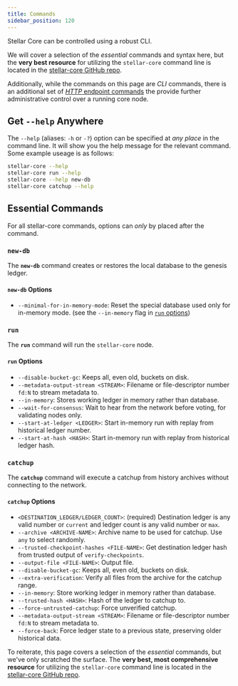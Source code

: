 ```yaml
---
title: Commands
sidebar_position: 120
---
```



Stellar Core can be controlled using a robust CLI.

<Alert>

We will cover a selection of the _essential_ commands and syntax here, but the **very best resource** for utilizing the `stellar-core` command line is located in the [stellar-core GitHub repo].

Additionally, while the commands on this page are _CLI_ commands, there is an additional set of [_HTTP_ endpoint commands] the provide further administrative control over a running core node.

</Alert>

## Get `--help` Anywhere

The `--help` (aliases: `-h` or `-?`) option can be specified at _any place_ in the command line. It will show you the help message for the relevant command. Some example useage is as follows:

```bash
stellar-core --help
stellar-core run --help
stellar-core --help new-db
stellar-core catchup --help
```

## Essential Commands

For all stellar-core commands, options can _only_ by placed after the command.

### `new-db`

The **`new-db`** command creates or restores the local database to the genesis ledger.

#### `new-db` Options

- `--minimal-for-in-memory-mode`: Reset the special database used only for in-memory mode. (see the `--in-memory` flag in [`run` options](#run-options))

### `run`

The **`run`** command will run the `stellar-core` node.

#### `run` Options

- `--disable-bucket-gc`: Keeps all, even old, buckets on disk.
- `--metadata-output-stream <STREAM>`: Filename or file-descriptor number `fd:N` to stream metadata to.
- `--in-memory`: Stores working ledger in memory rather than database.
- `--wait-for-consensus`: Wait to hear from the network before voting, for validating nodes only.
- `--start-at-ledger <LEDGER>`: Start in-memory run with replay from historical ledger number.
- `--start-at-hash <HASH>`: Start in-memory run with replay from historical ledger hash.

### `catchup`

The **`catchup`** command will execute a catchup from history archives without connecting to the network.

#### `catchup` Options

- `<DESTINATION_LEDGER/LEDGER_COUNT>`: (required) Destination ledger is any valid number or `current` and ledger count is any valid number or `max`.
- `--archive <ARCHIVE-NAME>`: Archive name to be used for catchup. Use `any` to select randomly.
- `--trusted-checkpoint-hashes <FILE-NAME>`: Get destination ledger hash from trusted output of `verify-checkpoints`.
- `--output-file <FILE-NAME>`: Output file.
- `--disable-bucket-gc`: Keeps all, even old, buckets on disk.
- `--extra-verification`: Verify all files from the archive for the catchup range.
- `--in-memory`: Store working ledger in memory rather than database.
- `--trusted-hash <HASH>`: Hash of the ledger to catchup to.
- `--force-untrusted-catchup`: Force unverified catchup.
- `--metadata-output-stream <STREAM>`: Filename or file-descriptor number `fd:N` to stream metadata to.
- `--force-back`: Force ledger state to a previous state, preserving older historical data.

<Alert>

To reiterate, this page covers a selection of the _essential_ commands, but we've only scratched the surface. The **very best, most comprehensive resource** for utilizing the `stellar-core` command line is located in the [stellar-core GitHub repo].

</Alert>

[stellar-core GitHub repo]: https://github.com/stellar/stellar-core/blob/master/docs/software/commands.md
[_HTTP_ endpoint commands]: https://github.com/stellar/stellar-core/blob/master/docs/software/commands.md#http-commands

